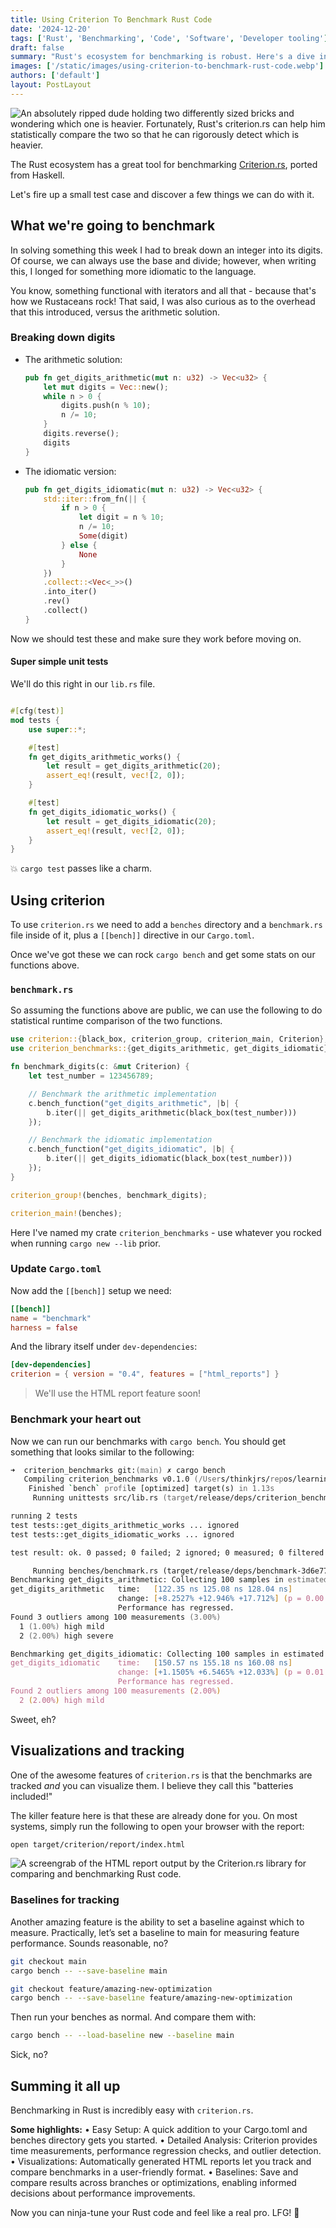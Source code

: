```yaml
---
title: Using Criterion To Benchmark Rust Code
date: '2024-12-20'
tags: ['Rust', 'Benchmarking', 'Code', 'Software', 'Developer tooling']
draft: false
summary: "Rust's ecosystem for benchmarking is robust. Here's a dive into using my personal favorite, criterion.rs."
images: ['/static/images/using-criterion-to-benchmark-rust-code.webp']
authors: ['default']
layout: PostLayout
---
```


<Image
  className="rounded-md shadow-md"
  src="/static/images/using-criterion-to-benchmark-rust-code.webp"
  alt="An absolutely ripped dude holding two differently sized bricks and wondering which one is heavier. Fortunately, Rust's criterion.rs can help him statistically compare the two so that he can rigorously detect which is heavier."
  height={928}
  width={1232}
/>

The Rust ecosystem has a great tool for benchmarking [Criterion.rs](https://docs.rs/criterion/latest/criterion/index.html), ported from Haskell.

Let's fire up a small test case and discover a few things we can do with it.

## What we're going to benchmark

In solving something this week I had to break down an integer into its digits. Of course, we can always use the base and divide; however, when writing this, I longed for something more idiomatic to the language.

You know, something functional with iterators and all that - because that's how we Rustaceans rock! That said, I was also curious as to the overhead that this introduced, versus the arithmetic solution.

### Breaking down digits

- The arithmetic solution:

  ```rust
  pub fn get_digits_arithmetic(mut n: u32) -> Vec<u32> {
      let mut digits = Vec::new();
      while n > 0 {
          digits.push(n % 10);
          n /= 10;
      }
      digits.reverse();
      digits
  }
  ```

- The idiomatic version:

  ```rust
  pub fn get_digits_idiomatic(mut n: u32) -> Vec<u32> {
      std::iter::from_fn(|| {
          if n > 0 {
              let digit = n % 10;
              n /= 10;
              Some(digit)
          } else {
              None
          }
      })
      .collect::<Vec<_>>()
      .into_iter()
      .rev()
      .collect()
  }
  ```

Now we should test these and make sure they work before moving on.

#### Super simple unit tests

We'll do this right in our `lib.rs` file.

```rust

#[cfg(test)]
mod tests {
    use super::*;

    #[test]
    fn get_digits_arithmetic_works() {
        let result = get_digits_arithmetic(20);
        assert_eq!(result, vec![2, 0]);
    }

    #[test]
    fn get_digits_idiomatic_works() {
        let result = get_digits_idiomatic(20);
        assert_eq!(result, vec![2, 0]);
    }
}
```

💥 `cargo test` passes like a charm.

## Using criterion

To use `criterion.rs` we need to add a `benches` directory and a `benchmark.rs` file inside of it, plus a `[[bench]]` directive in our `Cargo.toml`.

Once we've got these we can rock `cargo bench` and get some stats on our functions above.

### `benchmark.rs`

So assuming the functions above are public, we can use the following to do statistical runtime comparison of the two functions.

```rust
use criterion::{black_box, criterion_group, criterion_main, Criterion};
use criterion_benchmarks::{get_digits_arithmetic, get_digits_idiomatic};

fn benchmark_digits(c: &mut Criterion) {
    let test_number = 123456789;

    // Benchmark the arithmetic implementation
    c.bench_function("get_digits_arithmetic", |b| {
        b.iter(|| get_digits_arithmetic(black_box(test_number)))
    });

    // Benchmark the idiomatic implementation
    c.bench_function("get_digits_idiomatic", |b| {
        b.iter(|| get_digits_idiomatic(black_box(test_number)))
    });
}

criterion_group!(benches, benchmark_digits);

criterion_main!(benches);
```

Here I've named my crate `criterion_benchmarks` - use whatever you rocked when running `cargo new --lib` prior.

### Update `Cargo.toml`

Now add the `[[bench]]` setup we need:

```toml
[[bench]]
name = "benchmark"
harness = false
```

And the library itself under `dev-dependencies`:

```toml
[dev-dependencies]
criterion = { version = "0.4", features = ["html_reports"] }
```
> We'll use the HTML report feature soon!

### Benchmark your heart out

Now we can run our benchmarks with `cargo bench`. You should get something that looks similar to the following:

```zsh
➜  criterion_benchmarks git:(main) ✗ cargo bench
   Compiling criterion_benchmarks v0.1.0 (/Users/thinkjrs/repos/learning-rust/criterion_benchmarks)
    Finished `bench` profile [optimized] target(s) in 1.13s
     Running unittests src/lib.rs (target/release/deps/criterion_benchmarks-7495786da99396e2)

running 2 tests
test tests::get_digits_arithmetic_works ... ignored
test tests::get_digits_idiomatic_works ... ignored

test result: ok. 0 passed; 0 failed; 2 ignored; 0 measured; 0 filtered out; finished in 0.00s

     Running benches/benchmark.rs (target/release/deps/benchmark-3d6e7777710a0ab1)
Benchmarking get_digits_arithmetic: Collecting 100 samples in estimated 5.0006 s (39M i
get_digits_arithmetic   time:   [122.35 ns 125.08 ns 128.04 ns]
                        change: [+8.2527% +12.946% +17.712%] (p = 0.00 < 0.05)
                        Performance has regressed.
Found 3 outliers among 100 measurements (3.00%)
  1 (1.00%) high mild
  2 (2.00%) high severe

Benchmarking get_digits_idiomatic: Collecting 100 samples in estimated 5.0004 s (32M it
get_digits_idiomatic    time:   [150.57 ns 155.18 ns 160.08 ns]
                        change: [+1.1505% +6.5465% +12.033%] (p = 0.01 < 0.05)
                        Performance has regressed.
Found 2 outliers among 100 measurements (2.00%)
  2 (2.00%) high mild
```

Sweet, eh?

## Visualizations and tracking

One of the awesome features of `criterion.rs` is that the benchmarks are tracked _and_ you can visualize them. I believe they call this "batteries included!"

The killer feature here is that these are already done for you. On most systems, simply run the following to open your browser with the report:

```sh
open target/criterion/report/index.html
```

<Image
  className="rounded-md shadow-md"
  src="https://res.cloudinary.com/thinkjrs-dev/image/upload/v1734653383/thinkjrs.dev/Screenshot_2024-12-19_at_7.06.28_PM_tmreh7_m77tov.webp"
  alt="A screengrab of the HTML report output by the Criterion.rs library for comparing and benchmarking Rust code."
  height={778}
  width={1200}
/>


### Baselines for tracking

Another amazing feature is the ability to set a baseline against which to measure. Practically, let’s set a baseline to main for measuring feature performance. Sounds reasonable, no?


```sh
git checkout main
cargo bench -- --save-baseline main
```

```sh
git checkout feature/amazing-new-optimization
cargo bench -- --save-baseline feature/amazing-new-optimization
```

Then run your benches as normal. And compare them with:

```sh
cargo bench -- --load-baseline new --baseline main
```

Sick, no?

## Summing it all up

Benchmarking in Rust is incredibly easy with `criterion.rs`.

**Some highlights:**
• Easy Setup: A quick addition to your Cargo.toml and benches directory gets you started.
• Detailed Analysis: Criterion provides time measurements, performance regression checks, and outlier detection.
• Visualizations: Automatically generated HTML reports let you track and compare benchmarks in a user-friendly format.
• Baselines: Save and compare results across branches or optimizations, enabling informed decisions about performance improvements.

Now you can ninja-tune your Rust code and feel like a real pro. LFG! 🚀

<BlogNewsletterForm />
